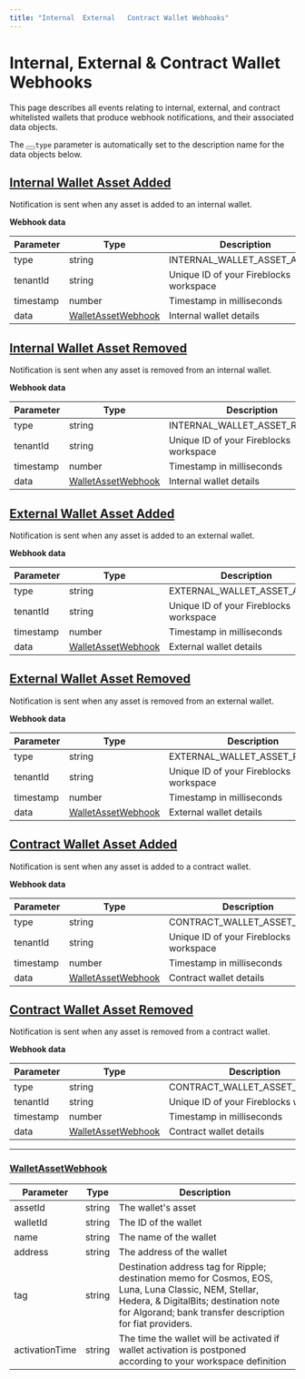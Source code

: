 ```yaml
---
title: "Internal  External   Contract Wallet Webhooks"
---
```

  
  # Internal, External & Contract Wallet Webhooks

This page describes all events relating to internal, external, and contract whitelisted wallets that produce webhook notifications, and their associated data objects.

The <button aria-label="Copy Code" class="rdmd-code-copy fa"></button><code class="rdmd-code lang- theme-light" data-lang="" name="" tabindex="0">type</code> parameter is automatically set to the description name for the data objects below.

## [Internal Wallet Asset Added](#internal-wallet-asset-added)

Notification is sent when any asset is added to an internal wallet.

**Webhook data**

| Parameter | Type | Description |
| --- | --- | --- |
| type | string | INTERNAL\_WALLET\_ASSET\_ADDED |
| tenantId | string | Unique ID of your Fireblocks workspace |
| timestamp | number | Timestamp in milliseconds |
| data | [WalletAssetWebhook](#walletassetwebhook) | Internal wallet details |

## [Internal Wallet Asset Removed](#internal-wallet-asset-removed)

Notification is sent when any asset is removed from an internal wallet.

**Webhook data**

| Parameter | Type | Description |
| --- | --- | --- |
| type | string | INTERNAL\_WALLET\_ASSET\_REMOVED |
| tenantId | string | Unique ID of your Fireblocks workspace |
| timestamp | number | Timestamp in milliseconds |
| data | [WalletAssetWebhook](#walletassetwebhook) | Internal wallet details |

## [External Wallet Asset Added](#external-wallet-asset-added)

Notification is sent when any asset is added to an external wallet.

**Webhook data**

| Parameter | Type | Description |
| --- | --- | --- |
| type | string | EXTERNAL\_WALLET\_ASSET\_ADDED |
| tenantId | string | Unique ID of your Fireblocks workspace |
| timestamp | number | Timestamp in milliseconds |
| data | [WalletAssetWebhook](#walletassetwebhook) | External wallet details |

## [External Wallet Asset Removed](#external-wallet-asset-removed)

Notification is sent when any asset is removed from an external wallet.

**Webhook data**

| Parameter | Type | Description |
| --- | --- | --- |
| type | string | EXTERNAL\_WALLET\_ASSET\_REMOVED |
| tenantId | string | Unique ID of your Fireblocks workspace |
| timestamp | number | Timestamp in milliseconds |
| data | [WalletAssetWebhook](#walletassetwebhook) | External wallet details |

## [Contract Wallet Asset Added](#contract-wallet-asset-added)

Notification is sent when any asset is added to a contract wallet.

**Webhook data**

| Parameter | Type | Description |
| --- | --- | --- |
| type | string | CONTRACT\_WALLET\_ASSET\_ADDED |
| tenantId | string | Unique ID of your Fireblocks workspace |
| timestamp | number | Timestamp in milliseconds |
| data | [WalletAssetWebhook](#walletassetwebhook) | Contract wallet details |

## [Contract Wallet Asset Removed](#contract-wallet-asset-removed)

Notification is sent when any asset is removed from a contract wallet.

**Webhook data**

| Parameter | Type | Description |
| --- | --- | --- |
| type | string | CONTRACT\_WALLET\_ASSET\_REMOVED |
| tenantId | string | Unique ID of your Fireblocks workspace |
| timestamp | number | Timestamp in milliseconds |
| data | [WalletAssetWebhook](#walletassetwebhook) | Contract wallet details |

* * *

### [WalletAssetWebhook](#walletassetwebhook)

| Parameter | Type | Description |
| --- | --- | --- |
| assetId | string | The wallet's asset |
| walletId | string | The ID of the wallet |
| name | string | The name of the wallet |
| address | string | The address of the wallet |
| tag | string | Destination address tag for Ripple; destination memo for Cosmos, EOS, Luna, Luna Classic, NEM, Stellar, Hedera, & DigitalBits; destination note for Algorand; bank transfer description for fiat providers. |
| activationTime | string | The time the wallet will be activated if wallet activation is postponed according to your workspace definition |